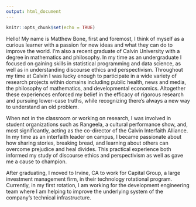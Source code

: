 ```yaml
---
output: html_document
---
```


```r
knitr::opts_chunk$set(echo = TRUE)
```

Hello! My name is Matthew Bone, first and foremost, I think of myself as a curious learner with a passion for new ideas and what they can do to improve the world. I'm also a recent graduate of Calvin University with a degree in mathematics and philosophy. In my time as an undergraduate I focused on gaining skills in statistical programming and data science, as well as in understanding discourse ethics and perspectivism. Throughout my time at Calvin I was lucky enough to participate in a wide variety of research projects within domains including public health, news and media, the philosophy of mathematics, and developmental economics. Altogether these experiences enforced my belief in the efficacy of rigorous research and pursuing lower-case truths, while recognizing there's always a new way to understand an old problem. 

When not in the classroom or working on research, I was involved in student organizations such as Rangeela, a cultural performance show, and, most significantly, acting as the co-director of the Calvin Interfaith Alliance. In my time as an interfaith leader on campus, I became passionate about how sharing stories, breaking bread, and learning about others can overcome prejudice and heal divides. This practical experience both informed my study of discourse ethics and perspectivism as well as gave me a cause to champion.

After graduating, I moved to Irvine, CA to work for Capital Group, a large investment management firm, in their technology rotational program. Currently, in my first rotation, I am working for the development engineering team where I am helping to improve the underlying system of the company's technical infrastructure.